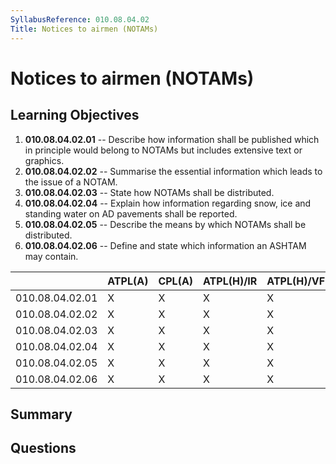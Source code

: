 ```yaml
---
SyllabusReference: 010.08.04.02
Title: Notices to airmen (NOTAMs)
---
```


# Notices to airmen (NOTAMs)

## Learning Objectives

1.  **010.08.04.02.01** -- Describe how information shall be published which in
    principle would belong to NOTAMs but includes extensive text or graphics.
2.  **010.08.04.02.02** -- Summarise the essential information which leads to the
    issue of a NOTAM.
3.  **010.08.04.02.03** -- State how NOTAMs shall be distributed.
4.  **010.08.04.02.04** -- Explain how information regarding snow, ice and
    standing water on AD pavements shall be reported.
5.  **010.08.04.02.05** -- Describe the means by which NOTAMs shall be
    distributed.
6.  **010.08.04.02.06** -- Define and state which information an ASHTAM may
    contain.

|                 | ATPL(A) | CPL(A) | ATPL(H)/IR | ATPL(H)/VFR | CPL(H) | IR | CBIR(A) |
| --------------- | ------- | ------ | ---------- | ----------- | ------ | -- | ------- |
| 010.08.04.02.01 | X       | X      | X          | X           | X      | X  | X       |
| 010.08.04.02.02 | X       | X      | X          | X           | X      | X  | X       |
| 010.08.04.02.03 | X       | X      | X          | X           | X      | X  |         |
| 010.08.04.02.04 | X       | X      | X          | X           | X      | X  | X       |
| 010.08.04.02.05 | X       | X      | X          | X           | X      | X  |         |
| 010.08.04.02.06 | X       | X      | X          | X           | X      | X  |         |

## Summary

## Questions
